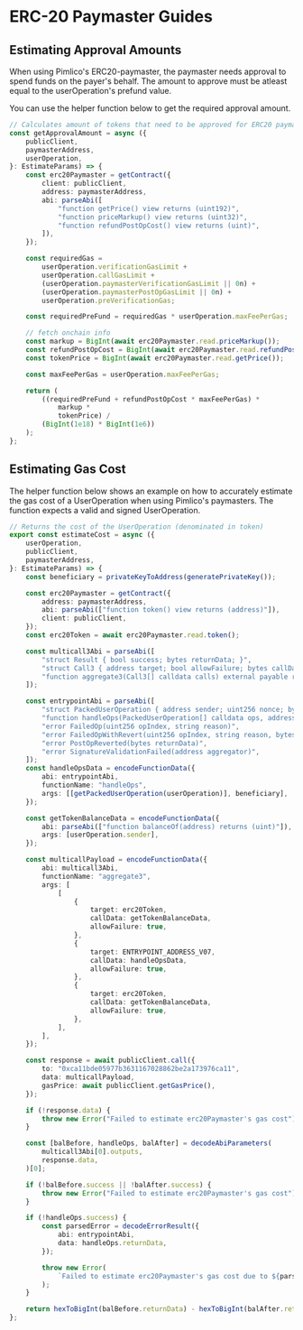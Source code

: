 # ERC-20 Paymaster Guides

## Estimating Approval Amounts

When using Pimlico's ERC20-paymaster, the paymaster needs approval to spend funds on the payer's behalf. The amount to approve must be atleast equal to the userOperation's prefund value.

You can use the helper function below to get the required approval amount.

```ts
// Calculates amount of tokens that need to be approved for ERC20 paymaster to sponsor userOperation
const getApprovalAmount = async ({
	publicClient,
	paymasterAddress,
	userOperation,
}: EstimateParams) => {
	const erc20Paymaster = getContract({
		client: publicClient,
		address: paymasterAddress,
		abi: parseAbi([
			"function getPrice() view returns (uint192)",
			"function priceMarkup() view returns (uint32)",
			"function refundPostOpCost() view returns (uint)",
		]),
	});

	const requiredGas =
		userOperation.verificationGasLimit +
		userOperation.callGasLimit +
		(userOperation.paymasterVerificationGasLimit || 0n) +
		(userOperation.paymasterPostOpGasLimit || 0n) +
		userOperation.preVerificationGas;

	const requiredPreFund = requiredGas * userOperation.maxFeePerGas;

	// fetch onchain info
	const markup = BigInt(await erc20Paymaster.read.priceMarkup());
	const refundPostOpCost = BigInt(await erc20Paymaster.read.refundPostOpCost());
	const tokenPrice = BigInt(await erc20Paymaster.read.getPrice());

	const maxFeePerGas = userOperation.maxFeePerGas;

	return (
		((requiredPreFund + refundPostOpCost * maxFeePerGas) *
			markup *
			tokenPrice) /
		(BigInt(1e18) * BigInt(1e6))
	);
};
```

## Estimating Gas Cost

The helper function below shows an example on how to accurately estimate the gas cost of a UserOperation when using Pimlico's paymasters. The function expects a valid and signed UserOperation.

```ts
// Returns the cost of the UserOperation (denominated in token)
export const estimateCost = async ({
	userOperation,
	publicClient,
	paymasterAddress,
}: EstimateParams) => {
	const beneficiary = privateKeyToAddress(generatePrivateKey());

	const erc20Paymaster = getContract({
		address: paymasterAddress,
		abi: parseAbi(["function token() view returns (address)"]),
		client: publicClient,
	});
	const erc20Token = await erc20Paymaster.read.token();

	const multicall3Abi = parseAbi([
		"struct Result { bool success; bytes returnData; }",
		"struct Call3 { address target; bool allowFailure; bytes callData; }",
		"function aggregate3(Call3[] calldata calls) external payable returns (Result[] memory returnData)",
	]);

	const entrypointAbi = parseAbi([
		"struct PackedUserOperation { address sender; uint256 nonce; bytes initCode; bytes callData; bytes32 accountGasLimits; uint256 preVerificationGas; bytes32 gasFees; bytes paymasterAndData; bytes signature; }",
		"function handleOps(PackedUserOperation[] calldata ops, address beneficiary)",
		"error FailedOp(uint256 opIndex, string reason)",
		"error FailedOpWithRevert(uint256 opIndex, string reason, bytes inner)",
		"error PostOpReverted(bytes returnData)",
		"error SignatureValidationFailed(address aggregator)",
	]);
	const handleOpsData = encodeFunctionData({
		abi: entrypointAbi,
		functionName: "handleOps",
		args: [[getPackedUserOperation(userOperation)], beneficiary],
	});

	const getTokenBalanceData = encodeFunctionData({
		abi: parseAbi(["function balanceOf(address) returns (uint)"]),
		args: [userOperation.sender],
	});

	const multicallPayload = encodeFunctionData({
		abi: multicall3Abi,
		functionName: "aggregate3",
		args: [
			[
				{
					target: erc20Token,
					callData: getTokenBalanceData,
					allowFailure: true,
				},
				{
					target: ENTRYPOINT_ADDRESS_V07,
					callData: handleOpsData,
					allowFailure: true,
				},
				{
					target: erc20Token,
					callData: getTokenBalanceData,
					allowFailure: true,
				},
			],
		],
	});

	const response = await publicClient.call({
		to: "0xca11bde05977b3631167028862be2a173976ca11",
		data: multicallPayload,
		gasPrice: await publicClient.getGasPrice(),
	});

	if (!response.data) {
		throw new Error("Failed to estimate erc20Paymaster's gas cost");
	}

	const [balBefore, handleOps, balAfter] = decodeAbiParameters(
		multicall3Abi[0].outputs,
		response.data,
	)[0];

	if (!balBefore.success || !balAfter.success) {
		throw new Error("Failed to estimate erc20Paymaster's gas cost");
	}

	if (!handleOps.success) {
		const parsedError = decodeErrorResult({
			abi: entrypointAbi,
			data: handleOps.returnData,
		});

		throw new Error(
			`Failed to estimate erc20Paymaster's gas cost due to ${parsedError.args}`,
		);
	}

	return hexToBigInt(balBefore.returnData) - hexToBigInt(balAfter.returnData);
};
```
